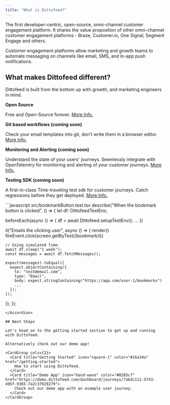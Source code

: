 ```yaml
---
title: "What is Dittofeed?"
---
```


The first developer-centric, open-source, omni-channel customer engagement platform. It shares the value proposition of other omni-channel customer engagement platforms - Braze, Customer.io, One Signal, Segment Engage and others.

Customer engagement platforms allow marketing and growth teams to automate messaging on channels like email, SMS, and in-app push notifications.

## What makes Dittofeed different?

Dittofeed is built from the bottom up with growth, and marketing engineers in mind.

**Open Source** 

Free and Open-Source forever. [More Info.](/guide/license)

**Git based workflows (coming soon)**

Check your email templates into git, don't write them in a browser editor. [More Info.](/guide/git-workflows)

**Monitoring and Alerting (coming soon)**

Understand the state of your users' journeys. Seemlessly integrate with OpenTelemtry for monitoring and alerting of your customer journeys. [More Info.](/guide/monitoring-alerting)

**Testing SDK (coming soon)**

A first-in-class Time-traveling test sdk for customer journeys. Catch regressions before they get deployed. [More Info.](/guide/testing)

<Accordion title="Test Example.">
```javascript src/bookmarkButton.test.tsx
describe("When the bookmark button is clicked", () => {
  let df: DittofeedTestEnv;

  beforeEach(async () => {
    df = await Dittofeed.setupTestEnv();
    ...
  })

  it("Emails the clicking user", async () => {
    render(<BookmarkButton/>)
    fireEvent.click(screen.getByText(/bookmark/i))

    // Using simulated time.
    await df.sleep("1 week");
    const messages = await df.fetchMessages();

    expect(messages).toEqual([
      expect.objectContaining({
        to: "test@email.com",
        type: "Email",
        body: expect.stringContaining("https://app.com/user-1/bookmarks")
        ...
      });
    ]);
  });
});
```
</Accordion>

## Next Steps

Let's head on to the getting started section to get up and running with Dittofeed.

Alternatively check out our demo app!

<CardGroup cols={2}>
  <Card title="Getting Started" icon="square-1" color="#16a34a" href="/getting-started">
    How to start using Dittofeed.
  </Card>
  <Card title="Demo App" icon="hand-wave" color="#0285c7" href="https://demo.dittofeed.com/dashboard/journeys/7abdc111-5743-495f-9365-7a2c37929279">
    Check out our demo app with an example user journey.
  </Card>
</CardGroup>
